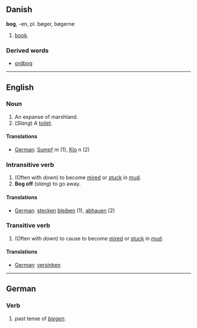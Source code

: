== Danish ==
'''bog''', -en, pl. bøger, bøgerne

# [[book]].

=== Derived words ===

* [[ordbog]]

----
== English ==
===Noun===

# An expanse of marshland.
# (''Slang'') A [[toilet]].

====Translations====

*[[German]]: [[Sumpf]] ''m'' (1), [[Klo]] ''n'' (2)

===Intransitive verb===

# (Often with ''down'') to become [[mire]]d or [[stuck]] in [[mud]].
# '''Bog off''' (''slang'') to go away.

====Translations====

*[[German]]: [[stecken]] [[bleiben]] (1), [[abhauen]] (2)

===Transitive verb===

# (Often with ''down'') to cause to become [[mire]]d or [[stuck]] in [[mud]].

====Translations====

*[[German]]: [[versinken]]

----
==German==

===Verb===
# past tense of ''[[biegen]]''.
